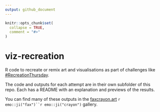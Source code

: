```yaml
---
output: github_document
---
```


<!-- README.md is generated from README.Rmd. Please edit that file -->

```r
knitr::opts_chunk$set(
  collapse = TRUE,
  comment = "#>"
)
```

# viz-recreation

R code to recreate or remix art and visualisations as part of challenges like [#RecreationThursday](https://github.com/sharlagelfand/RecreationThursday).

The code and outputs for each attempt are in their own subfolder of this repo. Each has a README with an explanation and previews of the results.

You can find many of these outputs in the  [faxcrayon.art](https://www.faxcrayon.art) `r emo::ji("fax")``r emo::ji("crayon")` gallery.